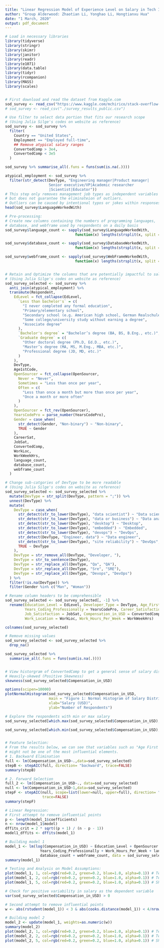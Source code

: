 ---
title: "Linear Regression Model of Experience Level on Salary in Tech Industry"
author: "Group Alderwood: Zhaotian Li, Yonghao Li, Hongtianxu Hua"
date: "1 March, 2020"
output: pdf_document
---


```{r, setup, eval=FALSE}

# Load in necessary libraries
library(tidyverse)
library(stringr)
library(skimr)
library(janitor)
library(readr)
library(e1071)
library(data.table)
library(tidyr)
library(rcompanion)
library(MASS)
library(scales)


# First download and read the dataset from Kaggle.com
sod_survey <- read_csv("https://www.kaggle.com/mchirico/stack-overflow-developer-survey-results-2019/")
# sod_survey <- read_csv("./survey_results_public.csv")

# Use filter to select data portion that fits our research scope
# (Using Julia Silge's codes on website as reference)
sod_survey <- sod_survey %>%  
  filter(
    Country == "United States",
    Employment == "Employed full-time",
    ## Remove atypical salary ranges
    ConvertedComp > 3e4,
    ConvertedComp < 3e5
  )

sod_survey %>% summarise_all(.funs = funs(sum(is.na(.))))

atypical_employment <- sod_survey %>%
  filter(str_detect(DevType, "Engineering manager|Product manager|
                    Senior executive/VP|Academic researcher
                    |Scientist|Educator"))
# This step only removes management job types as independent variables 
# but does not guarantee the eliminateion of outliers.
# Outliers can be caused by intentional typos or jokes within responses.
head(sod_survey$LanguageWorkedWith)

# Pre-processing:
# Create new columns containing the numbers of programming languages,
# database, and webframe used by respondents on a daily basis
sod_survey$language_count <- sapply(sod_survey$LanguageWorkedWith,
                                function(x) lengths(strsplit(x, split = ";")))

sod_survey$database_count <- sapply(sod_survey$DatabaseWorkedWith,
                                function(x) lengths(strsplit(x, split = ";")))

sod_survey$webframe_count <- sapply(sod_survey$WebFrameWorkedWith,
                                function(x) lengths(strsplit(x, split = ";")))


# Retain and Optimize the columns that are potentially impactful to salary
# (Using Julia Silge's codes on website as reference)
sod_survey_selected <- sod_survey %>%
  anti_join(atypical_employment) %>%
  transmute(Respondent,
    EdLevel = fct_collapse(EdLevel,
      `Less than bachelor's` = c(
        "I never completed any formal education",
        "Primary/elementary school",
        "Secondary school (e.g. American high school, German Realschule or Gymnasium, etc.)",
        "Some college/university study without earning a degree",
        "Associate degree"
      ),
      `Bachelor's degree` = "Bachelor’s degree (BA, BS, B.Eng., etc.)",
      `Graduate degree` = c(
        "Other doctoral degree (Ph.D, Ed.D., etc.)",
        "Master’s degree (MA, MS, M.Eng., MBA, etc.)",
        "Professional degree (JD, MD, etc.)"
      )
    ),
    DevType,
    Age1stCode,
    OpenSourcer = fct_collapse(OpenSourcer,
      Never = "Never",
      Sometimes = "Less than once per year",
      Often = c(
        "Less than once a month but more than once per year",
        "Once a month or more often"
      )
    ),
    OpenSourcer = fct_rev(OpenSourcer),
    YearsCodePro = parse_number(YearsCodePro),
    Gender = case_when(
      str_detect(Gender, "Non-binary") ~ "Non-binary",
      TRUE ~ Gender
    ),
    CareerSat,
    JobSat,
    ConvertedComp,
    WorkLoc,
    WorkWeekHrs,
    language_count,
    database_count,
    webframe_count
  )

# Change sub-catgories of DevType to be more readable
# (Using Julia Silge's codes on website as reference)
sod_survey_selected <- sod_survey_selected %>%
  mutate(DevType = str_split(DevType, pattern = ";")) %>%
  unnest(DevType) %>%
  mutate(
    DevType = case_when(
      str_detect(str_to_lower(DevType), "data scientist") ~ "Data scientist",
      str_detect(str_to_lower(DevType), "data or business") ~ "Data analyst",
      str_detect(str_to_lower(DevType), "desktop") ~ "Desktop",
      str_detect(str_to_lower(DevType), "embedded") ~ "Embedded",
      str_detect(str_to_lower(DevType), "devops") ~ "DevOps",
      str_detect(DevType, "Engineer, data") ~ "Data engineer",
      str_detect(str_to_lower(DevType), "site reliability") ~ "DevOps",
      TRUE ~ DevType
    ),
    DevType = str_remove_all(DevType, "Developer, "),
    DevType = str_to_sentence(DevType),
    DevType = str_replace_all(DevType, "Qa", "QA"),
    DevType = str_replace_all(DevType, "Sre", "SRE"),
    DevType = str_replace_all(DevType, "Devops", "DevOps")
  ) %>%
  filter(!is.na(DevType)) %>% 
  filter(Gender %in% c("Man", "Woman"))

# Rename column headers to be comprehensible
sod_survey_selected <- sod_survey_selected[, -1] %>% 
  rename(Education_Level = EdLevel, Developer_Type = DevType, Age_First_Code = Age1stCode,
         Years_Coding_Professionally = YearsCodePro, Career_Satisfaction = CareerSat,
         Job_Satisfaction = JobSat, Compensation_in_USD = ConvertedComp,
         Work_Location = WorkLoc, Work_Hours_Per_Week = WorkWeekHrs)

colnames(sod_survey_selected)

# Remove missing values
sod_survey_selected <- sod_survey_selected %>% 
  drop_na()

sod_survey_selected %>% 
  summarise_all(.funs = funs(sum(is.na(.))))


# View historgram of ConvertedComp to get a general sense of salary distribution
# Heavily-skewed (Positive Skewness)
skewness(sod_survey_selected$Compensation_in_USD)

options(scipen=10000)
plotNormalHistogram(sod_survey_selected$Compensation_in_USD,
                    main = "Figure 1: Normal Histogram of Salary Distribution",
                    xlab="Salary (USD)",
                    ylab="Number of Respondents")

# Explore the respondents with min or max salary
sod_survey_selected[which.max(sod_survey_selected$Compensation_in_USD), ]

sod_survey_selected[which.min(sod_survey_selected$Compensation_in_USD), ]


# Feature Selection:
# From the results below, we can see that variables such as "Age First Code"
# might not be one of the most influential elements.
# 1. Backward Elimination
full <- lm(Compensation_in_USD~.,data=sod_survey_selected)
stepB <- stepAIC(full, direction= "backward", trace=FALSE)
summary(stepB)

# 2. Forward Selection
full_2 <- lm(Compensation_in_USD~., data=sod_survey_selected)
null <- lm(Compensation_in_USD~1,data=sod_survey_selected)
stepF <- stepAIC(null, scope=list(lower=null, upper=full), direction= "forward",
                 trace=FALSE)
summary(stepF)

# Linear Regression:
# First attempt to remove influential points
p <- length(model_1$coefficients)
n <- nrow(model_1$model)
dffits_crit = 2 * sqrt((p + 1) / (n - p - 1))
model1_dffits <- dffits(model_1)

# Building model 1
model_1 <- lm(log(Compensation_in_USD) ~ Education_Level + OpenSourcer +
                Years_Coding_Professionally + Work_Hours_Per_Week + language_count +
                database_count + webframe_count, data = sod_survey_selected[-which(abs(model1_dffits) > dffits_crit),])
summary(model_1)

# Testing and Analysis on Model Assumptions:
plot(model_1, 1, col=rgb(red=0.2, green=0.2, blue=1.0, alpha=0.1)) # Testing linearity and constant variance
plot(model_1, 2, col=rgb(red=0.2, green=0.2, blue=1.0, alpha=0.1)) # Testing normality
plot(model_1, 5, col=rgb(red=0.2, green=0.2, blue=1.0, alpha=0.1)) # Shows no outliers but influential points

# Check for positive variability in salary as the dependent variable
var(sod_survey_selected$Compensation_in_USD) > 0

# Second attempt to remove influential points
w <- abs(rstudent(model_1)) < 3 & abs(cooks.distance(model_1)) < 4/nrow(model_1$model)

# Building model 2
model_2 <- update(model_1, weights=as.numeric(w))
summary(model_2)
plot(model_2, 1, col=rgb(red=0.2, green=0.2, blue=1.0, alpha=0.1)) # Testing linearity and constant variance
plot(model_2, 2, col=rgb(red=0.2, green=0.2, blue=1.0, alpha=0.1)) # Testing normality
plot(model_2, 5, col=rgb(red=0.2, green=0.2, blue=1.0, alpha=0.1)) # Shows no outliers and no influential points


```
